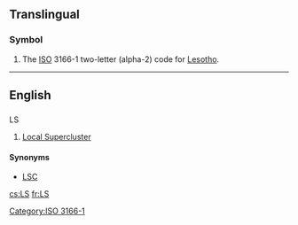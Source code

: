 {{also|.ls|l's|L's}}
==Translingual==

===Symbol===
{{head|mul|symbol}}
# The [[ISO]] 3166-1 two-letter (alpha-2) code for  [[Lesotho]].

[[Category:ISO 3166-1]]

----
==English==

==={{abbreviation-old|en}}===
; LS

# {{context|astronomy}} [[Local Supercluster]]

====Synonyms====
* {{sense|Local Supercluster}} [[LSC]]

[[cs:LS]]
[[fr:LS]]